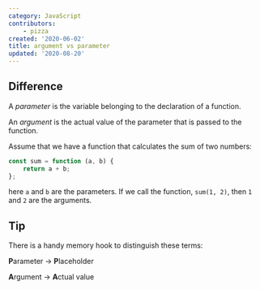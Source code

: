 ```yaml
---
category: JavaScript
contributors:
    - pizza
created: '2020-06-02'
title: argument vs parameter
updated: '2020-08-20'
---
```


## Difference

A _parameter_ is the variable belonging to the declaration of a function.

An _argument_ is the actual value of the parameter that is passed to the function.

Assume that we have a function that calculates the sum of two numbers:

```js
const sum = function (a, b) {
    return a + b;
};
```

here `a` and `b` are the parameters. If we call the function, `sum(1, 2)`, then `1` and `2` are the arguments.

## Tip

There is a handy memory hook to distinguish these terms:

**P**arameter → **P**laceholder

**A**rgument → **A**ctual value
